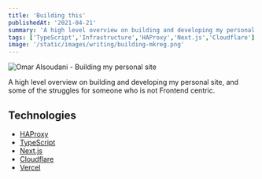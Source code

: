```yaml
---
title: 'Building this'
publishedAt: '2021-04-21'
summary: 'A high level overview on building and developing my personal site, and some of the struggles for someone who is not Frontend centric.'
tags: ['TypeScript','Infrastructure','HAProxy','Next.js','Cloudflare']
image: '/static/images/writing/building-mkreg.png'
---
```


<Image
  src="/static/images/writing/building-mkreg.png"
  alt="Omar Alsoudani - Building my personal site"
  width={1392}
  height={1100}
/>

A high level overview on building and developing my personal site, and some of the struggles for someone who is not Frontend centric.

## Technologies

- [HAProxy](https://www.haproxy.org/)
- [TypeScript](https://www.typescriptlang.org/)
- [Next.js](https://nextjs.org/)
- [Cloudflare](https://cloudflare.com/)
- [Vercel](https://vercel.com/)